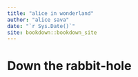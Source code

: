 ```yaml
--- 
title: "alice in wonderland"
author: "alice sava"
date: "`r Sys.Date()`"
site: bookdown::bookdown_site
---
```


# Down the rabbit-hole

